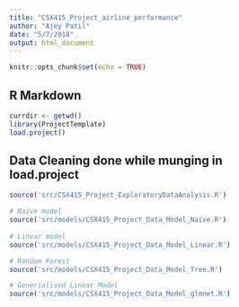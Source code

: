 ```yaml
---
title: "CSX415_Project_airline_performance"
author: "Ajey Patil"
date: "5/7/2018"
output: html_document
---
```


```r
knitr::opts_chunk$set(echo = TRUE)
```

## R Markdown

```r
currdir <- getwd()
library(ProjectTemplate)
load.project()
```

## Data Cleaning done while munging in load.project

```r
source('src/CSX415_Project_ExploratoryDataAnalysis.R')
```

```r
# Naive model
source('src/models/CSX415_Project_Data_Model_Naive.R')
       
# Linear model
source('src/models/CSX415_Project_Data_Model_Linear.R')

# Random Forest
source('src/models/CSX415_Project_Data_Model_Tree.R')

# Generialised Linear Model
source('src/models/CSX415_Project_Data_Model_glmnet.R')

```
